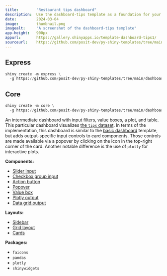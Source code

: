 ```yaml
---
title:        "Restaurant tips dashboard"
description:  Use the dashboard-tips template as a foundation for your next Shiny app.
date:         2024-03-04
image:        thumbnail.png
imagealt:     "A screenshot of the dashboard-tips template"
app-height:   900px
appurl:       https://gallery.shinyapps.io/template-dashboard-tips1/
sourceurl:    https://github.com/posit-dev/py-shiny-templates/tree/main/dashboard-tips
---
```


::: {.panel-tabset .shiny-mode-tabset  group="shiny-app-mode"}
## Express
``` python
shiny create -m express \
  -g https://github.com/posit-dev/py-shiny-templates/tree/main/dashboard-tips
```
## Core
``` python
shiny create -m core \
  -g https://github.com/posit-dev/py-shiny-templates/tree/main/dashboard-tips
```
:::


An intermediate dashboard with input filters, value boxes, a plot, and table.
This particular dashboard visualizes [the `tips` dataset](https://www.angela1c.com/projects/tips-project-files/part1/).
In terms of the implementation, this dashboard is similar to the [basic dashboard](/templates/dashboard-basic) template, but adds output-specific input controls to card components.
Those controls are made available via a popover by clicking on the icon in the top-right corner of the card.
Another notable difference is the use of `plotly` for interactive plots.


:::: {.grid .tags}
::: {.g-col-4}
**Components:**

* [Slider input](/components/inputs/slider)
* [Checkbox group input](/components/inputs/checkbox-group)
* [Action button](/components/inputs/action-button)
* [Popover](https://shiny.posit.co/py/api/core/ui.popover.html)
* [Value box](/components/outputs/value-box)
* [Plotly output](/components/outputs/plot-plotly)
* [Data grid output](/components/outputs/data-grid)

:::
::: {.g-col-4}
**Layouts:**

* [Sidebar](/layouts/sidebars)
* [Grid layout](/layouts/arrange)
* [Cards](/layouts/panels-cards/#content-divided-by-cards)

:::
::: {.g-col-4}
**Packages:**

* `faicons`
* `pandas`
* `plotly`
* `shinywidgets`
:::
::::